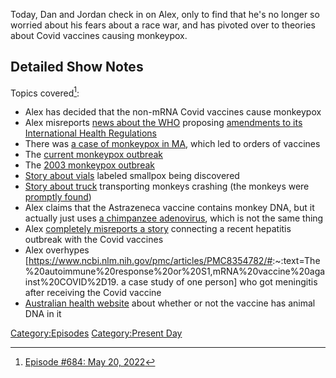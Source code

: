 {{Episode
    | title           = May 20, 2022
    | caption         = [https://knowledgefight.libsyn.com/684-may-20-2022 Listen to this episode on Libsyn]
    | episodeNumber   = 684
    | length          = 01:12:07
    | airDate         = May 23, 2022
    | coverageDate    = May 20, 2022
    | previousEpisode = [[683: May 16, 2022]]
    | nextEpisode     = [[685: Formulaic Objections Part 7]]
}}

{{Stub}}

Today, Dan and Jordan check in on Alex, only to find that he's no longer so worried about his fears about a race war, and has pivoted over to theories about Covid vaccines causing monkeypox.

==Detailed Show Notes==

Topics covered<ref>[https://knowledgefight.com/research/2022/5/22/episode-684-may-20-2022 Episode #684: May 20, 2022]</ref>:

*Alex has decided that the non-mRNA Covid vaccines cause monkeypox
*Alex misreports [https://www.aap.com.au/factcheck/claims-of-a-who-globalist-takeover-are-out-of-this-world/ news about the WHO] proposing [https://apps.who.int/gb/ebwha/pdf_files/WHA75/A75_18-en.pdf amendments to its International Health Regulations]
*There was [https://www.newsweek.com/monkeypox-cased-uk-massachusetts-case-vaccine-ordered-us-1708075 a case of monkeypox in MA], which led to orders of vaccines
*The [https://www.who.int/emergencies/disease-outbreak-news/item/2022-DON385 current monkeypox outbreak]
*The [https://www.cdc.gov/mmwr/preview/mmwrhtml/mm5227a5.htm 2003 monkeypox outbreak]
*[https://www.cdc.gov/media/releases/2021/s1119-smallpox-vials.html Story about vials] labeled smallpox being discovered
*[https://www.nytimes.com/2022/02/01/us/cdc-monkeys-pennsylvania-truck-crash.html Story about truck] transporting monkeys crashing (the monkeys were [https://www.nbcnews.com/news/us-news/monkeys-loose-pennsylvania-highway-crash-rcna13149 promptly found])
*Alex claims that the Astrazeneca vaccine contains monkey DNA, but it actually just uses [https://extranet.who.int/pqweb/sites/default/files/documents/pl-azd1222-en.pdf a chimpanzee adenovirus], which is not the same thing
*Alex [https://factcheck.afp.com/doc.afp.com.329J2TA completely misreports a story] connecting a recent hepatitis outbreak with the Covid vaccines
*Alex overhypes [https://www.ncbi.nlm.nih.gov/pmc/articles/PMC8354782/#:~:text=The%20autoimmune%20response%20or%20S1,mRNA%20vaccine%20against%20COVID%2D19. a case study of one person] who got meningitis after receiving the Covid vaccine
*[https://www.health.gov.au/initiatives-and-programs/covid-19-vaccines/is-it-true/is-it-true-does-the-vaxzevria-astrazeneca-vaccine-contain-animal-dna Australian health website] about whether or not the vaccine has animal DNA in it

[[Category:Episodes]]
[[Category:Present Day]]